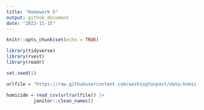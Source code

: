 ```yaml
---
title: "Homework 5"
output: github_document
date: "2023-11-15"
---
```


```r
knitr::opts_chunk$set(echo = TRUE)
```

```r
library(tidyverse)
library(rvest)
library(readr)
```

```r
set.seed(1)
```

```r
urlfile = "https://raw.githubusercontent.com/washingtonpost/data-homicides/master/homicide-data.csv"

homicide = read_csv(url(urlfile)) |>
          janitor::clean_names()
```

